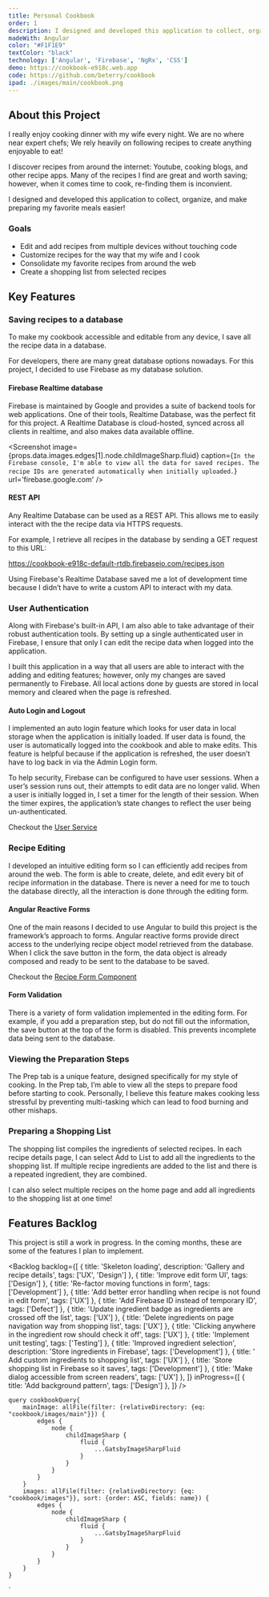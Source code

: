 ```yaml
---
title: Personal Cookbook
order: 1
description: I designed and developed this application to collect, organize, and make preparing my favorite meals easier.
madeWith: Angular
color: "#F1F1E9"
textColor: "black"
technology: ['Angular', 'Firebase', 'NgRx', 'CSS']
demo: https://cookbook-e918c.web.app
code: https://github.com/beterry/cookbook
ipad: ./images/main/cookbook.png
---
```



## About this Project

I really enjoy cooking dinner with my wife every night. We are no where near expert chefs; We rely heavily on following recipes to create anything enjoyable to eat!

I discover recipes from around the internet: Youtube, cooking blogs, and other recipe apps. Many of the recipes I find are great and worth saving; however, when it comes time to cook, re-finding them is inconvient. 

I designed and developed this application to collect, organize, and make preparing my favorite meals easier!

### Goals

- Edit and add recipes from multiple devices without touching code
- Customize recipes for the way that my wife and I cook
- Consolidate my favorite recipes from around the web
- Create a shopping list from selected recipes

<Screenshot 
    image={props.data.images.edges[4].node.childImageSharp.fluid}
    caption='The recipe details page has tabs for ingredients, preparation instructions, and cooking steps.'
    url={props.pageContext.frontmatter.demo}
/>

## Key Features

### Saving recipes to a database

To make my cookbook accessible and editable from any device, I save all the recipe data in a database.

For developers, there are many great database options nowadays. For this project, I decided to use Firebase as my database solution.

#### Firebase Realtime database

Firebase is maintained by Google and provides a suite of backend tools for web applications. One of their tools, Realtime Database, was the perfect fit for this project. A Realtime Database is cloud-hosted, synced across all clients in realtime, and also makes data available offline.

<Screenshot 
    image={props.data.images.edges[1].node.childImageSharp.fluid}
    caption={`In the Firebase console, I'm able to view all the data for saved recipes. The recipe IDs are generated automatically when initially uploaded.`}
    url='firebase.google.com'
/>

#### REST API

Any Realtime Database can be used as a REST API. This allows me to easily interact with the the recipe data via HTTPS requests. 

For example, I retrieve all recipes in the database by sending a GET request to this URL:

<Callout emoji='&#127760;'>
    <a href="https://cookbook-e918c-default-rtdb.firebaseio.com/recipes.json" target="_blank">https://cookbook-e918c-default-rtdb.firebaseio.com/recipes.json</a>
</Callout>

Using Firebase's Realtime Database saved me a lot of development time because I didn’t have to write a custom API to interact with my data.

### User Authentication

Along with Firebase's built-in API, I am also able to take advantage of their robust authentication tools. By setting up a single authenticated user in Firebase, I ensure that only I can edit the recipe data when logged into the application.

I built this application in a way that all users are able to interact with the adding and editing features; however, only my changes are saved permanently to Firebase. All local actions done by guests are stored in local memory and cleared when the page is refreshed.

#### Auto Login and Logout

I implemented an auto login feature which looks for user data in local storage when the application is initially loaded. If user data is found, the user is automatically logged into the cookbook and able to make edits. This feature is helpful because if the application is refreshed, the user doesn’t have to log back in via the Admin Login form.

To help security, Firebase can be configured to have user sessions. When a user’s session runs out, their attempts to edit data are no longer valid. When a user is initially logged in, I set a timer for the length of their session. When the timer expires, the application’s state changes to reflect the user being un-authenticated.

<Callout emoji='&#128273;'>
    Checkout the <a href='https://github.com/beterry/cookbook/blob/main/src/app/services/user.service.ts' target="_blank">User Service</a>
</Callout>

### Recipe Editing

I developed an intuitive editing form so I can efficiently add recipes from around the web. The form is able to create, delete, and edit every bit of recipe information in the database. There is never a need for me to touch the database directly, all the interaction is done through the editing form.

<Screenshot 
    image={props.data.images.edges[0].node.childImageSharp.fluid}
    caption='The recipe edit form makes all database information editable.'
    url={props.pageContext.frontmatter.demo}
/>

#### Angular Reactive Forms

One of the main reasons I decided to use Angular to build this project is the framework’s approach to forms. Angular reactive forms provide direct access to the underlying recipe object model retrieved from the database. When I click the save button in the form, the data object is already composed and ready to be sent to the database to be saved. 

<Callout emoji='&#128221;'>
    Checkout the <a href='https://github.com/beterry/cookbook/blob/main/src/app/recipe-form/recipe-form.component.ts' target="_blank">Recipe Form Component</a>
</Callout>

#### Form Validation

There is a variety of form validation implemented in the editing form. For example, if you add a preparation step, but do not fill out the information, the save button at the top of the form is disabled. This prevents incomplete data being sent to the database.

### Viewing the Preparation Steps

The Prep tab is a unique feature, designed specifically for my style of cooking. In the Prep tab, I’m able to view all the steps to prepare food before starting to cook. Personally, I believe this feature makes cooking less stressful by preventing multi-tasking which can lead to food burning and other mishaps.

<Screenshot 
    image={props.data.images.edges[2].node.childImageSharp.fluid}
    caption='The preparation tab shows all steps needed to be completed before cooking.'
    url={props.pageContext.frontmatter.demo}
/>

### Preparing a Shopping List

The shopping list compiles the ingredients of selected recipes. In each recipe details page, I can select Add to List to add all the ingredients to the shopping list. If multiple recipe ingredients are added to the list and there is a repeated ingredient, they are combined.

I can also select multiple recipes on the home page and add all ingredients to the shopping list at one time!

<Screenshot 
    image={props.data.images.edges[3].node.childImageSharp.fluid}
    caption='Multiple recipes can be compiled into one shopping list.'
    url={props.pageContext.frontmatter.demo}
/>

## Features Backlog

This project is still a work in progress. In the coming months, these are some of the features I plan to implement.

<Backlog 
    backlog={[
        {
            title: 'Skeleton loading',
            description: 'Gallery and recipe details',
            tags: ['UX', 'Design']
        },
        {
            title: 'Improve edit form UI',
            tags: ['Design']
        },
        {
            title: 'Re-factor moving functions in form',
            tags: ['Development']
        },
        {
            title: 'Add better error handling when recipe is not found in edit form',
            tags: ['UX']
        },
        {
            title: 'Add Firebase ID instead of temporary ID',
            tags: ['Defect']
        },
        {
            title: 'Update ingredient badge as ingredients are crossed off the list',
            tags: ['UX']
        },
        {
            title: 'Delete ingredients on page navigation way from shopping list',
            tags: ['UX']
        },
        {
            title: 'Clicking anywhere in the ingredient row should check it off',
            tags: ['UX']
        },
        {
            title: 'Implement unit testing',
            tags: ['Testing']
        },
        {
            title: 'Improved ingredient selection',
            description: 'Store ingredients in Firebase',
            tags: ['Development']
        },
        {
            title: ' Add custom ingredients to shopping list',
            tags: ['UX']
        },
        {
            title: 'Store shopping list in Firebase so it saves',
            tags: ['Development']
        },
        {
            title: 'Make dialog accessible from screen readers',
            tags: ['UX']
        },
    ]}
    inProgress={[
        {
            title: 'Add background pattern',
            tags: ['Design']
        },
    ]}
/>

    query cookbookQuery{
        mainImage: allFile(filter: {relativeDirectory: {eq: "cookbook/images/main"}}) {
            edges {
                node {
                    childImageSharp {
                        fluid {
                            ...GatsbyImageSharpFluid
                        }
                    }
                }
            }
        }
        images: allFile(filter: {relativeDirectory: {eq: "cookbook/images"}}, sort: {order: ASC, fields: name}) {
            edges {
                node {
                    childImageSharp {
                        fluid {
                            ...GatsbyImageSharpFluid
                        }
                    }
                }
            }
        }
    }
`